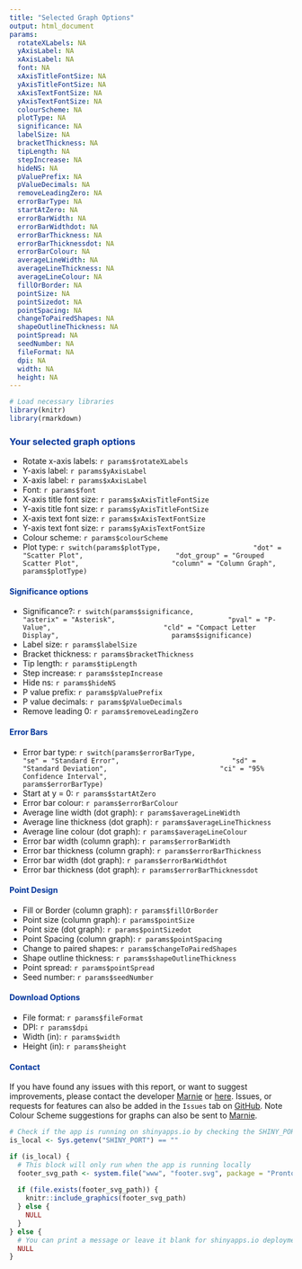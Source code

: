 ```yaml
---
title: "Selected Graph Options"
output: html_document
params:
  rotateXLabels: NA
  yAxisLabel: NA
  xAxisLabel: NA
  font: NA
  xAxisTitleFontSize: NA
  yAxisTitleFontSize: NA
  xAxisTextFontSize: NA
  yAxisTextFontSize: NA
  colourScheme: NA
  plotType: NA
  significance: NA
  labelSize: NA
  bracketThickness: NA
  tipLength: NA
  stepIncrease: NA
  hideNS: NA
  pValuePrefix: NA
  pValueDecimals: NA
  removeLeadingZero: NA
  errorBarType: NA
  startAtZero: NA
  errorBarWidth: NA
  errorBarWidthdot: NA
  errorBarThickness: NA
  errorBarThicknessdot: NA
  errorBarColour: NA
  averageLineWidth: NA
  averageLineThickness: NA
  averageLineColour: NA
  fillOrBorder: NA
  pointSize: NA
  pointSizedot: NA
  pointSpacing: NA
  changeToPairedShapes: NA
  shapeOutlineThickness: NA
  pointSpread: NA
  seedNumber: NA
  fileFormat: NA
  dpi: NA
  width: NA
  height: NA
---
```



<style>
h1, h2, h3, h4, h5, h6 {
  color: #00359c;
}
</style>

```r
# Load necessary libraries
library(knitr)
library(rmarkdown)

```

### Your selected graph options

* Rotate x-axis labels: `r params$rotateXLabels`
* Y-axis label: `r params$yAxisLabel`
* X-axis label: `r params$xAxisLabel`
* Font: `r params$font`
* X-axis title font size: `r params$xAxisTitleFontSize`
* Y-axis title font size: `r params$yAxisTitleFontSize`
* X-axis text font size: `r params$xAxisTextFontSize`
* Y-axis text font size: `r params$yAxisTextFontSize`
* Colour scheme: `r params$colourScheme`
* Plot type: `r switch(params$plotType,
                      "dot" = "Scatter Plot",
                      "dot_group" = "Grouped Scatter Plot",
                      "column" = "Column Graph",
                      params$plotType)` 

#### Significance options

* Significance?: `r switch(params$significance,
                           "asterix" = "Asterisk",
                           "pval" = "P-Value",
                           "cld" = "Compact Letter Display",
                           params$significance)`
* Label size: `r params$labelSize`
* Bracket thickness: `r params$bracketThickness`
* Tip length: `r params$tipLength`
* Step increase: `r params$stepIncrease`
* Hide ns: `r params$hideNS`
* P value prefix: `r params$pValuePrefix`
* P value decimals: `r params$pValueDecimals`
* Remove leading 0: `r params$removeLeadingZero`

#### Error Bars

* Error bar type: `r switch(params$errorBarType,
                           "se" = "Standard Error",
                           "sd" = "Standard Deviation",
                           "ci" = "95% Confidence Interval",
                           params$errorBarType)`
* Start at y = 0: `r params$startAtZero`
* Error bar colour: `r params$errorBarColour`
* Average line width (dot graph): `r params$averageLineWidth`
* Average line thickness (dot graph): `r params$averageLineThickness`
* Average line colour (dot graph): `r params$averageLineColour`
* Error bar width (column graph): `r params$errorBarWidth`
* Error bar thickness (column graph): `r params$errorBarThickness`
* Error bar width (dot graph): `r params$errorBarWidthdot`
* Error bar thickness (dot graph): `r params$errorBarThicknessdot`


#### Point Design

* Fill or Border (column graph): `r params$fillOrBorder`
* Point size (column graph): `r params$pointSize`
* Point size (dot graph): `r params$pointSizedot`
* Point Spacing (column graph): `r params$pointSpacing`
* Change to paired shapes: `r params$changeToPairedShapes`
* Shape outline thickness: `r params$shapeOutlineThickness`
* Point spread: `r params$pointSpread`
* Seed number: `r params$seedNumber`

#### Download Options

* File format: `r params$fileFormat`
* DPI: `r params$dpi`
* Width (in): `r params$width`
* Height (in): `r params$height`

#### **Contact**

If you have found any issues with this report, or want to suggest improvements, please contact the developer [Marnie](mailto:mlm715@uowmail.edu.au) or [here](mailto:mmaddock@uow.edu.au). Issues, or requests for features can also be added in the `Issues` tab on [GitHub](https://github.com/MarnieMaddock/ProntoPCR/issues). Note Colour Scheme suggestions for graphs can also be sent to [Marnie](mailto:mlm715@uowmail.edu.au?subject=ProntoPCR Colour Request&body=Hi, I have a colour scheme request. Here is a list of colours in order. Please use hex codes, e.g. #000000, #63b8ff:).


```r
# Check if the app is running on shinyapps.io by checking the SHINY_PORT environment variable
is_local <- Sys.getenv("SHINY_PORT") == ""

if (is_local) {
  # This block will only run when the app is running locally
  footer_svg_path <- system.file("www", "footer.svg", package = "ProntoPCR")
  
  if (file.exists(footer_svg_path)) {
    knitr::include_graphics(footer_svg_path)
  } else {
    NULL
  }
} else {
  # You can print a message or leave it blank for shinyapps.io deployment
  NULL
}

```

